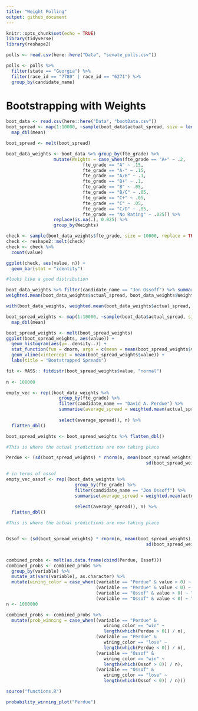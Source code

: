 ```yaml
---
title: "Weight Polling"
output: github_document
---
```


```r
knitr::opts_chunk$set(echo = TRUE)
library(tidyverse)
library(reshape2)
```


```r
polls <- read.csv(here::here("Data", "senate_polls.csv"))

polls <- polls %>%
  filter(state == "Georgia") %>%
  filter(race_id == "7780" | race_id == "6271") %>%
  group_by(candidate_name)
```

# Bootstrapping with Weights

```r
boot_data <- read.csv(here::here("Data", "bootData.csv"))
boot_spread <- map(1:10000, ~sample(boot_data$actual_spread, size = length(boot_data), replace = TRUE)) %>%
  map_dbl(mean)

boot_spread <- melt(boot_spread)
```

```r
boot_data_weights <- boot_data %>% group_by(fte_grade) %>%
                  mutate(Weights = case_when(fte_grade == "A+" ~ .2,
                             fte_grade == "A" ~ .15,
                             fte_grade == "A-" ~ .15,
                             fte_grade == "A/B" ~ .1,
                             fte_grade == "B+" ~ .1,
                             fte_grade == "B" ~ .05,
                             fte_grade == "B/C" ~ .05,
                             fte_grade == "C+" ~ .05,
                             fte_grade == "C" ~ .05,
                             fte_grade == "C/D" ~ .05,
                             fte_grade == "No Rating" ~ .025)) %>%
                  replace(is.na(.), 0.025) %>%
                  group_by(Weights)

check <- sample(boot_data_weights$fte_grade, size = 10000, replace = TRUE, prob = boot_data_weights$Weights)
check <- reshape2::melt(check)
check <- check %>%
  count(value)

ggplot(check, aes(value, n)) +
  geom_bar(stat = "identity")

#looks like a good distribution
```

```r
boot_data_weights %>% filter(candidate_name == "Jon Ossoff") %>% summarise(fjdklas = weighted.mean(actual_spread, (Weights)))
weighted.mean(boot_data_weights$actual_spread, boot_data_weights$Weights)

with(boot_data_weights, weighted.mean(boot_data_weights$actual_spread, boot_data_weights$Weights))
```


```r
boot_spread_weights <- map(1:10000, ~sample(boot_data$actual_spread, size = length(boot_data$actual_spread), replace = TRUE, prob = boot_data_weights$Weights)) %>%
  map_dbl(mean)

boot_spread_weights <- melt(boot_spread_weights)
ggplot(boot_spread_weights, aes(value)) +
  geom_histogram(aes(y=..density..)) +
  stat_function(fun = dnorm, args = c(mean = mean(boot_spread_weights$value), sd = sd(boot_spread_weights$value))) +
  geom_vline(xintercept = mean(boot_spread_weights$value)) +
  labs(title = "Bootstrapped Spreads")
```

```r
fit <- MASS:: fitdistr(boot_spread_weights$value, "normal")
  
n <- 100000

empty_vec <- rep((boot_data_weights %>%
                    group_by(fte_grade) %>%
                    filter(candidate_name == "David A. Perdue") %>%
                    summarise(average_spread = weighted.mean(actual_spread, Weights)) %>%
                    
                    select(average_spread)), n) %>%
  flatten_dbl()

boot_spread_weights <- boot_spread_weights %>% flatten_dbl()

#This is where the actual predictions are now taking place

Perdue <- (sd(boot_spread_weights) * rnorm(n, mean(boot_spread_weights), 
                                                     sd(boot_spread_weights))) + empty_vec 

# in terms of ossof
empty_vec_ossof <- rep((boot_data_weights %>%
                          group_by(fte_grade) %>%
                          filter(candidate_name == "Jon Ossoff") %>%
                          summarise(average_spread = weighted.mean(actual_spread, Weights)) %>%
                          
                          select(average_spread)), n) %>%
  flatten_dbl()

#This is where the actual predictions are now taking place


Ossof <- (sd(boot_spread_weights) * rnorm(n, mean(boot_spread_weights), 
                                                     sd(boot_spread_weights))) + empty_vec_ossof 


combined_probs <- melt(as.data.frame(cbind(Perdue, Ossof)))
combined_probs <- combined_probs %>% 
  group_by(variable) %>%
  mutate_at(vars(variable), as.character) %>%
  mutate(wining_color = case_when((variable == "Perdue" & value > 0) ~ "win",
                                  (variable == "Perdue" & value < 0) ~ "lose",
                                  (variable == "Ossof" & value > 0) ~ "win",
                                  (variable == "Ossof" & value < 0) ~ "lose"))
n <- 1000000

combined_probs <- combined_probs %>%
  mutate(prob_winning = case_when((variable == "Perdue" & 
                                     wining_color == "win" ~ 
                                     length(which(Perdue > 0)) / n),
                                  (variable == "Perdue" & 
                                     wining_color == "lose" ~ 
                                     length(which(Perdue < 0)) / n),
                                  (variable == "Ossof" & 
                                     wining_color == "win" ~ 
                                     length(which(Ossof > 0)) / n),
                                  (variable == "Ossof" & 
                                     wining_color == "lose" ~ 
                                     length(which(Ossof < 0)) / n)))
```


```r
source("functions.R")
```

```r
probability_winning_plot("Perdue")
```

